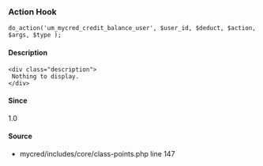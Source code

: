 
<UMBreadCrumb type="action"/>

### Action Hook    
    
```
do_action('um_mycred_credit_balance_user', $user_id, $deduct, $action, $args, $type );
```

#### Description
    <div class="description">
     Nothing to display.
    </div>

#### Since
<div class="description">
1.0
</div>

#### Source
  - <Link href="https://github.com/ultimatemember/mycred/tree/2.2.3/includes/core/class-points.php#L147">mycred/includes/core/class-points.php</Link> <Link href="https://github.com/ultimatemember/mycred/tree/2.2.3/includes/core/class-points.php#L147">line 147</Link>

